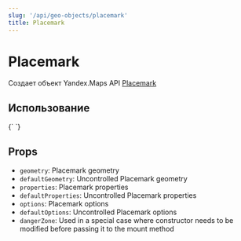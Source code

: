```yaml
---
slug: '/api/geo-objects/placemark'
title: Placemark
---
```



# Placemark

Создает объект Yandex.Maps API [Placemark][docs]

## Использование

<Canvas>
  {`
  <YMaps>
    <Map
      defaultState={{
        center: [55.751574, 37.573856],
        zoom: 5,
      }}
    >
      <Placemark geometry={[55.684758, 37.738521]} />
    </Map>
  </YMaps>
`}
</Canvas>

## Props

- `geometry`: Placemark geometry
- `defaultGeometry`: Uncontrolled Placemark geometry
- `properties`: Placemark properties
- `defaultProperties`: Uncontrolled Placemark properties
- `options`: Placemark options
- `defaultOptions`: Uncontrolled Placemark options
- `dangerZone`: Used in a special case where constructor needs to be modified
  before passing it to the mount method

[docs]:
  https://tech.yandex.com/maps/doc/jsapi/2.1/ref/reference/Placemark-docpage/
